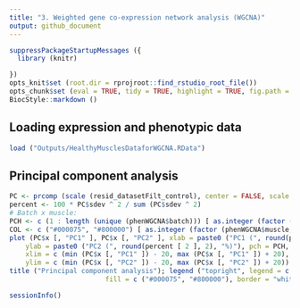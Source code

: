 ```yaml
---
title: "3. Weighted gene co-expression network analysis (WGCNA)"
output: github_document
---
```


```r
suppressPackageStartupMessages ({
  library (knitr)

})
opts_knit$set (root.dir = rprojroot::find_rstudio_root_file())
opts_chunk$set (eval = TRUE, tidy = TRUE, highlight = TRUE, fig.path = "../Figures/")
BiocStyle::markdown ()
```

## Loading expression and phenotypic data
```r
load ("Outputs/HealthyMusclesDataforWGCNA.RData")
```

## Principal component analysis 
```r
PC <- prcomp (scale (resid_datasetFilt_control), center = FALSE, scale. = FALSE)
percent <- 100 * PC$sdev ^ 2 / sum (PC$sdev ^ 2)
# Batch x muscle:
PCH <- c (1 : length (unique (phenWGCNA$batch))) [ as.integer (factor (phenWGCNA$batch, levels = c (unique (phenWGCNA$batch)))) ]
COL <- c ("#000075", "#800000") [ as.integer (factor (phenWGCNA$muscle, levels = c ("0", "1"))) ]
plot (PC$x [, "PC1" ], PC$x [, "PC2" ], xlab = paste0 ("PC1 (", round(percent [ 1 ], 2), "%)"), 
    ylab = paste0 ("PC2 (", round(percent [ 2 ], 2), "%)"), pch = PCH, lwd = 1, col = COL, las = 1, 
    xlim = c (min (PC$x [, "PC1" ]) - 20, max (PC$x [, "PC1" ]) + 20), 
    ylim = c (min (PC$x [, "PC2" ]) - 20, max (PC$x [, "PC2" ]) + 20))
title ("Principal component analysis"); legend ("topright", legend = c ("Deltoid", "Biceps"), 
                        fill = c ("#000075", "#800000"), border = "white")
```


```r
sessionInfo()
```
